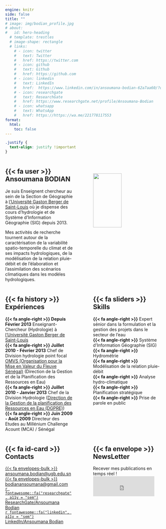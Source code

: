 ```yaml
---
engine: knitr
side: false
title: ""
# image: img/bodian_profile.jpg
# about:
#   id: hero-heading
  # template: trestles
  # image-shape: rectangle
  # links:
    # - icon: twitter
    #   text: Twitter
    #   href: https://twitter.com
    # - icon: github
    #   text: Github
    #   href: https://github.com
    # - icon: linkedin
    #   text: LinkedIn
    #   href:  https://www.linkedin.com/in/ansoumana-bodian-62a7aa60/?originalSubdomain=sn
    # - icon: researchgate
    #   text: ResearchGate
    #   href: https://www.researchgate.net/profile/Ansoumana-Bodian
    # - icon: whatsapp
    #   text: WhatsApp
    #   href: https://https://wa.me/221778117553
format: 
  html: 
    toc: false
---
```


```css
.justify {
  text-align: justify !important
}
```

:::: {.columns}
::: {.column width="47.5%"}
::: {.justify}
## [{{< fa user >}} Ansoumana BODIAN]{.home-page-subtitle}
Je suis Enseignent chercheur au sein de la Section de Géographie à [l'Université Gaston Berger de Saint-Louis](https://www.ugb.sn/){target="_blank"} où je dispense des cours d'hydrologie et de Système d'Information Géographie (SIG) depuis 2013. 

Mes activités de recherche tournent autour de la caractérisation de la variabilité spatio-temporelle du climat et de ses impacts hydrologiques, de la modélisation de la relation pluie-débit et de l'élaboration et l'assimilation des scénarios climatiques dans les modèles hydrologiques.
:::
:::
::: {.column width="5%"}
:::
::: {.column width="47.5%"}
<br><br>
![](img/bodian_profile.jpg){width="65%" height="65%"}
:::
::::

:::: {.columns}
::: {.column width="47.5%"}
::: {.justify}
## [{{< fa history >}} Expériences]{.home-page-subtitle}
**{{< fa angle-right >}} Depuis Février 2013** Enseignant-Chercheur (Hydrologie) à [l'Université Gaston Berger de Saint-Louis](https://www.ugb.sn/){target="_blank"}<br>
**{{< fa angle-right >}} Juillet 2010 - Février 2013** Chef de Division hydrologie point focal [OMVS (Organisation pour la Mise en Valeur du Fleuve Sénégal)](https://www.omvs.org/){target="_blank"} (Direction de la Gestion et de la Planification des Ressources en Eau)<br>
**{{< fa angle-right >}} Juillet 2010 - Janvier 2013** Chef de la Division Hydrologie ([Direction de la Gestion de la planification des Ressources en Eau (DGPRE)](http://www.dgpre.gouv.sn/){target="_blank"})<br>
**{{< fa angle-right >}} Juin 2009 - Août 2009** Directeur des Etudes au Millénium Challenge Acount (MCA) / Sénégal
:::
:::
::: {.column width="5%"}
:::
::: {.column width="47.5%"}
::: {.justify}
## [{{< fa sliders >}} Skills]{.home-page-subtitle}
[**{{< fa angle-right >}}** Expert sénior dans la formulation et la gestion des projets dans le secteur de l'eau <br>
**{{< fa angle-right >}}** Système d'Information Géographie (SIG) <br>
**{{< fa angle-right >}}** Hydrométrie <br>
**{{< fa angle-right >}}** Modélisation de la relation pluie-débit <br>
**{{< fa angle-right >}}** Analyse hydro-climatique <br>
**{{< fa angle-right >}}** Planification stratégique <br>
**{{< fa angle-right >}}** Prise de parole en public]{.skills-text}
:::
:::
::::

:::: {.columns}
::: {.column width="47.5%"}
::: {.justify}
## [{{< fa id-card >}} Contacts]{.home-page-subtitle}
[{{< fa envelopes-bulk >}} ansoumana.bodian@ugb.edu.sn](mailto:ansoumana.bodian@ugb.edu.sn)<br>
[{{< fa envelopes-bulk >}} bodianansoumana@gmail.com](mailto:bodianansoumana@gmail.com)<br>
<!---
 [`r fontawesome::fa("whatsapp", a11y = "sem")` 221 77 811 75 53](https://https://wa.me/221778117553)<br> 
--->
[`r fontawesome::fa("researchgate", a11y = "sem")` ResearchGate/Ansoumana Bodian](https://www.researchgate.net/profile/Ansoumana-Bodian)<br>
[`r fontawesome::fa("linkedin", a11y = "sem")` LinkedIn/Ansoumana Bodian](https://www.linkedin.com/in/ansoumana-bodian-62a7aa60/?originalSubdomain=sn)
:::
:::
::: {.column width="5%"}
:::
::: {.column width="47.5%"}
::: {.justify}
## [{{< fa envelope >}} NewsLetter]{.home-page-subtitle}
Recever mes publications en temps réel !<br>
<iframe id="beehiiv-form" src="https://embeds.beehiiv.com/9232d2a2-6e85-4beb-b8ed-1de94e9e4f01?slim=true" data-test-id="beehiiv-embed" frameborder="0" scrolling="no" style="margin: 0; border-radius: 0px !important; background-color: transparent; height: 65px; width: 90%;"></iframe>

:::
:::
::::

